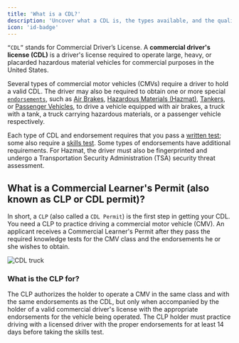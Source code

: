 ```yaml
---
title: 'What is a CDL?'
description: 'Uncover what a CDL is, the types available, and the qualifications required to drive commercial vehicles in the U.S.'
icon: 'id-badge'
---
```

<code>“CDL”</code> stands for Commercial Driver’s License. A **commercial driver's license (CDL)** is a driver's license required to operate large, heavy, or placarded hazardous material vehicles for commercial purposes in the United States. 

Several types of commercial motor vehicles (CMVs) require a driver to hold a valid CDL. The driver may also be required to obtain one or more special [<code>endorsements</code>](/cdl-types/endorsements/introduction), such as [Air Brakes](/cdl-types/endorsements/air-brakes), [Hazardous Materials (Hazmat)](/cdl-types/endorsements/hazmat), [Tankers](cdl-types/endorsements/tanker), or [Passenger Vehicles](/cdl-types/endorsements/passenger), to drive a vehicle equipped with air brakes, a truck with a tank, a truck carrying hazardous materials, or a passenger vehicle respectively. 

Each type of CDL and endorsement requires that you pass a [written test](/essentials/written-tests/overview); some also require a [skills test](essentials/skills-test). Some types of endorsements have additional requirements. For Hazmat, the driver must also be fingerprinted and undergo a Transportation Security Administration (TSA) security threat assessment.

## What is a Commercial Learner's Permit (also known as CLP or CDL permit)? ##
In short, a <code>CLP</code> (also called a <code>CDL Permit</code>) is the first step in getting your CDL. You need a CLP to practice driving a commercial motor vehicle (CMV). An applicant receives a Commercial Learner's Permit after they pass the required knowledge tests for the CMV class and the endorsements he or she wishes to obtain. 

<Frame>
  <img src="https://driving-tests.org/wp-content/uploads/2023/12/cdl-truck1-optim.png" alt="CDL truck"/>
</Frame>

### What is the CLP for?
The CLP authorizes the holder to operate a CMV in the same class and with the same endorsements as the CDL, but only when accompanied by the holder of a valid commercial driver's license with the appropriate endorsements for the vehicle being operated. The CLP holder must practice driving with a licensed driver with the proper endorsements for at least 14 days before taking the skills test.

<Snippet file="cdl-premium.mdx" />